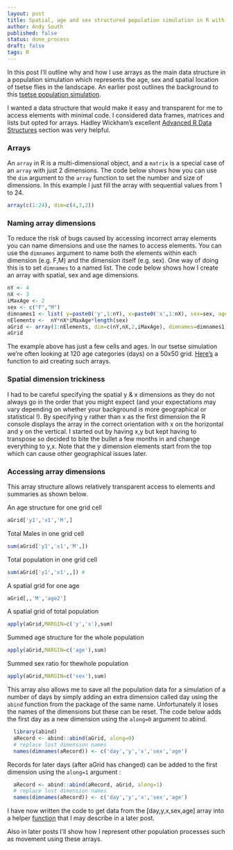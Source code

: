 ```yaml
---
layout: post
title: Spatial, age and sex structured population simulation in R with arrays
author: Andy South
published: false
status: done_process
draft: false
tags: R 
---
```


In this post I'll outline why and how I use arrays as the main data structure in a population simulation which represents the age, sex and spatial location of tsetse flies in the landscape. An earlier post outlines the background to this [tsetse population simulation]({% post_url 2014-12-12-rtsetse-intro %}).


I wanted a data structure that would make it easy and transparent for me to access elements with minimal code. I considered data frames, matrices and lists but opted for arrays. Hadley Wickham's excellent [Advanced R Data Structures](http://adv-r.had.co.nz/Data-structures.html) section was very helpful.

### Arrays
An `array` in R is a multi-dimensional object, and a `matrix` is a special case of an `array` with just 2 dimensions. The code below shows how you can use the `dim` argument to the `array` function to set the number and size of dimensions. In this example I just fill the array with sequential values from 1 to 24.


```r
array(c(1:24), dim=c(4,3,2))
```

### Naming array dimensions
To reduce the risk of bugs caused by accessing incorrect array elements you can name dimensions and use the names to access elements. You can use the `dimnames` argument to name both the elements within each dimension (e.g. F,M) and the dimension itself (e.g. sex). One way of doing this is to set `dimnames` to a named list. The code below shows how I create an array with spatial, sex and age dimensions.


```r
nY <- 4
nX <- 3
iMaxAge <- 2
sex <- c("F","M")
dimnames1 <- list( y=paste0('y',1:nY), x=paste0('x',1:nX), sex=sex, age=paste0('age',1:iMaxAge))
nElements <-  nY*nX*iMaxAge*length(sex)
aGrid <- array(1:nElements, dim=c(nY,nX,2,iMaxAge), dimnames=dimnames1)
aGrid
```

The example above has just a few cells and ages. In our tsetse simulation we're often looking at 120 age categories (days) on a 50x50 grid. [Here's](https://github.com/AndySouth/rtsetse/blob/master/R/rtCreateGrid.r) a function to aid creating such arrays.


### Spatial dimension trickiness
I had to be careful specifying the spatial y & x dimensions as they do not always go in the order that you might expect (and your expectations may vary depending on whether your background is more geographical or statistical !). By specifying y rather than x as the first dimension the R console displays the array in the correct orientation with x on the horizontal and y on the vertical. I started out by having x,y but kept having to transpose so decided to bite the bullet a few months in and change everything to y,x. Note that the y dimension elements start from the top which can cause other geographical issues later.


### Accessing array dimensions
This array structure allows relatively transparent access to elements and summaries as shown below.

An age structure for one grid cell
```r
aGrid['y1','x1','M',] 
```

Total Males in one grid cell
```r
sum(aGrid['y1','x1','M',])
```

Total population in one grid cell
```r
sum(aGrid['y1','x1',,]) #
```

A spatial grid for one age
```r
aGrid[,,'M','age2']   
```

A spatial grid of total population
```r
apply(aGrid,MARGIN=c('y','x'),sum) 
```

Summed age structure for the whole population
```r
apply(aGrid,MARGIN=c('age'),sum) 
```

Summed sex ratio for thewhole population  
```r
apply(aGrid,MARGIN=c('sex'),sum) 
```

This array also allows me to save all the population data for a simulation of a number of days by simply adding an extra dimension called day using the `abind` function from the package of the same name. Unfortunately it loses the names of the dimensions but these can be reset. The code below adds the first day as a new dimension using the `along=0` argument to abind.

```r
  library(abind)
  aRecord <- abind::abind(aGrid, along=0) 
  # replace lost dimension names
  names(dimnames(aRecord)) <- c('day','y','x','sex','age')
```

Records for later days (after aGrid has changed) can be added to the first dimension using the `along=1` argument :
```r
  aRecord <- abind::abind(aRecord, aGrid, along=1)  
  # replace lost dimension names
  names(dimnames(aRecord)) <- c('day','y','x','sex','age')
```


I have now written the code to get data from the [day,y,x,sex,age] array into a helper [function](https://github.com/AndySouth/rtsetse/blob/master/R/rtGetFromRecord.r) that I may describe in a later post.

Also in later posts I'll show how I represent other population processes such as movement using these arrays.

